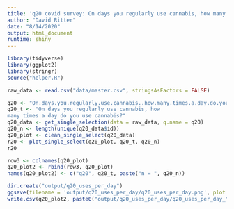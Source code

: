 ```yaml
---
title: 'q20 covid survey: On days you regularly use cannabis, how many times a day do you use cannabis?'
author: "David Ritter"
date: "8/14/2020"
output: html_document
runtime: shiny
---
```



```r
library(tidyverse)
library(ggplot2)
library(stringr)
source("helper.R")
```

```r
raw_data <- read.csv("data/master.csv", stringsAsFactors = FALSE)
```

```r
q20 <- "On.days.you.regularly.use.cannabis..how.many.times.a.day.do.you.use.cannabis."
q20_t <- "On days you regularly use cannabis, how 
many times a day do you use cannabis?"
q20_data <- get_single_selection(data = raw_data, q.name = q20)
q20_n <- length(unique(q20_data$id))
q20_plot <- clean_single_select(q20_data)
r20 <- plot_single_select(q20_plot, q20_t, q20_n)
r20
```

```r
row3 <- colnames(q20_plot)
q20_plot2 <- rbind(row3, q20_plot)
names(q20_plot2) <- c("q20", q20_t, paste("n = ", q20_n))
```

```r
dir.create("output/q20_uses_per_day")
ggsave(filename = 'output/q20_uses_per_day/q20_uses_per_day.png', plot = r20, device = 'png')
write.csv(q20_plot2, paste0("output/q20_uses_per_day/q20_uses_per_day_", q20_n,".csv"), row.names=F)
```



